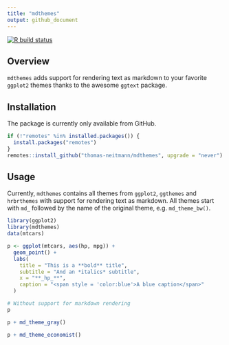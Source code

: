 ```yaml
---
title: "mdthemes"
output: github_document
---
```


<!-- badges: start -->
[![R build status](https://github.com/thomas-neitmann/mdthemes/workflows/R-CMD-check/badge.svg)](https://github.com/thomas-neitmann/mdthemes/actions)
<!-- badges: end -->

## Overview

`mdthemes` adds support for rendering text as markdown to your favorite `ggplot2` themes thanks to the awesome `ggtext` package.


## Installation

The package is currently only available from GitHub.

```r
if (!"remotes" %in% installed.packages()) {
  install.packages("remotes")
}
remotes::install_github("thomas-neitmann/mdthemes", upgrade = "never")
```

## Usage

Currently, `mdthemes` contains all themes from `ggplot2`, `ggthemes` and `hrbrthemes` with support for rendering text as markdown. All themes start with `md_` followed by the name of the original theme, e.g. `md_theme_bw()`.

```r
library(ggplot2)
library(mdthemes)
data(mtcars)

p <- ggplot(mtcars, aes(hp, mpg)) +
  geom_point() +
  labs(
    title = "This is a **bold** title",
    subtitle = "And an *italics* subtitle",
    x = "**_hp_**",
    caption = "<span style = 'color:blue'>A blue caption</span>"
  )

# Without support for markdown rendering
p

p + md_theme_gray()

p + md_theme_economist()

```

